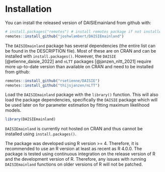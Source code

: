 # Installation {#Installation}

You can install the released version of DAISIEmainland from github with:

``` r
# install.packages("remotes") # install remotes package if not installed
remotes::install_github("joshwlambert/DAISIEmainland")
```

The `DAISIEmainland` package has several dependencies (the entire list can be
found in the DESCRIPTION file). Most of these are on CRAN and can be installed with
`install.packages()`. However, the `DAISIE` [@etienne_daisie_2022] and `nLTT` packages [@janzen_nltt_2021] require more up-to-date version than available on
CRAN and need to be installed from github:

``` r
remotes::install_github("rsetienne/DAISIE")
remotes::install_github("thijsjanzen/nLTT")
```

Load the `DAISIEmainland` package with the `library()` function. This will also
load the package dependencies, specifically the `DAISIE` package which will be
used later on for parameter estimation by fitting maximum likelihood models.

```r
library(DAISIEmainland)
```

`DAISIEmainland` is currently not hosted on CRAN and thus cannot be installed
using `install.packages()`.

The package was developed using R version >= 4. Therefore, it is recommended to 
use an R version at least as recent as R 4.0.0. The package is tested using
continuous integration on the release version of R and the development version
of R. Therefore, any issues with running `DAISIEmainland` functions on older
versions of R will not be patched.
